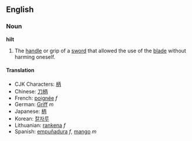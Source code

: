 ==English==
===Noun===
'''hilt'''

#The [[handle]] or grip of a [[sword]] that allowed the use of the [[blade]] without harming oneself.

====Translation====
*CJK Characters: [[柄]]
*Chinese: [[刀柄]]
*French: [[poignée]] ''f''
*German: [[Griff]] ''m''
*Japanese: [[柄]]
*Korean: [[칼자루]]
*Lithuanian: [[rankena]] ''f''
*Spanish: [[empuñadura]] ''f'', [[mango]] ''m''